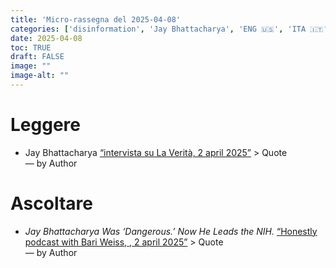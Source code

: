 ```yaml
---
title: 'Micro-rassegna del 2025-04-08'
categories: ['disinformation', 'Jay Bhattacharya', 'ENG 🇺🇸', 'ITA 🇮🇹']
date: 2025-04-08
toc: TRUE
draft: FALSE
image: ""
image-alt: ""
---
```




# Leggere
+ Jay Bhattacharya   ["intervista su La Verità, 2 april 2025"](Bhattacharya.pdf) 
> Quote  
--- by Author

<!-- # Guardare  -->
<!-- + Who  ["what, date"]()  -->
<!-- > Quote   -->
<!-- --- by Author -->

# Ascoltare 
+ *Jay Bhattacharya Was ‘Dangerous.’ Now He Leads the NIH.*  ["Honestly podcast with Bari Weiss, , 2 april 2025"](https://www.thefp.com/p/jay-bhattacharya-nih-fauci) 
> Quote  
--- by Author


<!-- # Ricordare  -->
<!-- > Quote   -->
<!-- --- by Author -->


 
